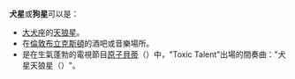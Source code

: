 '''犬星'''或'''狗星'''可以是：

* [[大犬座|大犬座]]的[[天狼星|天狼星]]。
* 在[[倫敦|倫敦]][[布立克斯頓|布立克斯頓]]的酒吧或音樂場所。
* 是在生氣蓬勃的電視節目[[原子貝蒂|原子貝蒂]]（{{lang|en|Atomic Betty}}）中，"Toxic Talent"出場的間奏曲："犬星天狼星（{{lang|en| Dog Star Sirius }}）"。

{{disambig|CAT=二字消歧义}}
